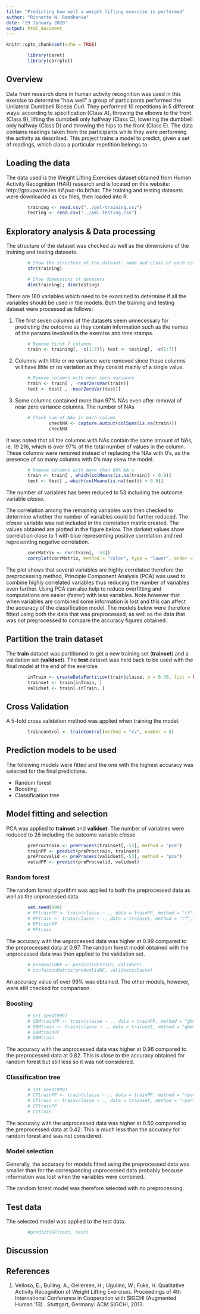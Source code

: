 ```yaml
---
title: "Predicting how well a weight lifting exercise is performed"
author: "Rinnette N. Ramdhanie"
date: "29 January 2020"
output: html_document
---
```


```r
knitr::opts_chunk$set(echo = TRUE)
```

```r
        library(caret)
        library(corrplot)
```

## Overview

Data from research done in human activity recognition was used in this exercise to determine "how well" a group of participants performed the Unilateral Dumbbell Biceps Curl.  They performed 10 repetitions in 5 different ways: according to specification (Class A), throwing the elbows to the front (Class B), lifting the dumbbell only halfway (Class C), lowering the dumbbell only halfway (Class D) and throwing the hips to the front (Class E). The data contains readings taken from the participants while they were performing the activity as described.  This project trains a model to predict, given a set of readings, which class a particular repetition belongs to.


## Loading the data

The data used is the Weight Lifting Exercises dataset obtained from Human Activity Recognition (HAR) research and is located on this website: http://groupware.les.inf.puc-rio.br/har.  The training and testing datasets were downloaded as csv files, then loaded into R.

```r
        training <- read.csv("../pml-training.csv")
        testing <- read.csv("../pml-testing.csv")
```

## Exploratory analysis & Data processing
The structure of the dataset was checked as well as the dimensions of the training and testing datasets.

```r
        # Show the structure of the dataset: name and class of each column
        str(training)
```

```r
        # Show dimensions of datasets
        dim(training); dim(testing)
```

There are 160 variables which need to be examined to determine if all the variables should be used in the models.  Both the training and testing dataset were processed as follows:

1. The first seven columns of the datasets seem unnecessary for predicting the outcome as they contain information such as the names of the persons involved in the exercise and time stamps. 

```r
        # Remove first 7 columns
        train <- training[, -c(1:7)]; test <- testing[, -c(1:7)]
```

2. Columns with little or no variance were removed since these columns will have little or no variation as they consist mainly of a single value.

```r
        # Remove columns with near zero variance
        train <- train[ , -nearZeroVar(train)]
        test <- test[ , -nearZeroVar(test)]
```

3. Some columns contained more than 97% NAs even after removal of near zero variance columns. The number of NAs 

```r
        # Check sum of NAs in each column
                checkNA <- capture.output(colSums(is.na(train)))
                checkNA
```

It was noted that all the columns with NAs contain the same amount of NAs, ie. 19 216, which is over 97% of the total number of values in the column.  These columns were removed instead of replacing the NAs with 0's, as the presence of so many columns with 0's may skew the model.

```r
        # Remove columns with more than 90% NA's
        train <- train[ , which(colMeans(is.na(train)) < 0.9)]
        test <- test[ , which(colMeans(is.na(test)) < 0.9)]
```

The number of variables has been reduced to 53 including the outcome variable *classe*.

The correlation among the remaining variables was then checked to determine whether the number of variables could be further reduced.  The *classe* variable was not included in the correlation matrix created.  The values obtained are plotted in the figure below.  The darkest values show correlation close to 1 with blue representing positive correlation and red representing negative correlation.

```r
        corrMatrix <- cor(train[, -53])
        corrplot(corrMatrix, method = "color", type = "lower", order = "AOE")

```

The plot shows that several variables are highly correlated therefore the preprocessing method, Principle Component Analysis (PCA) was used to combine highly correlated variables thus reducing the number of variables even further.  Using PCA can also help to reduce overfitting and computations are easier (faster) with less variables.  Note however that when variables are combined some information is lost and this can affect the accuracy of the classification model.  The models below were therefore fitted using both the data that was preprocessed, as well as the data that was not preprocessed to compare the accuracy figures obtained.

## Partition the **train** dataset
The **train** dataset was partitioned to get a new training set (**trainset**) and a validation set (**validset**).  The **test** dataset was held back to be used with the final model at the end of the exercise. 

```r
        inTrain <- createDataPartition(train$classe, p = 0.70, list = FALSE)
        trainset <- train[inTrain, ]
        validset <- train[-inTrain, ]
```

## Cross Validation
A 5-fold cross validation method was applied when training the model.

```r
        traincontrol <- trainControl(method = "cv", number = 5)
```

## Prediction models to be used
The following models were fitted and the one with the highest accuracy was selected for the final predictions.

* Random forest
* Boosting
* Classification tree


## Model fitting and selection
PCA was applied to **trainset** and **validset**. The number of variables were reduced to 26 including the outcome variable *classe*.

```r
        preProctrain <- preProcess(trainset[,-53], method = "pca")
        trainPP <- predict(preProctrain, trainset)
        preProcvalid <- preProcess(validset[,-53], method = "pca")
        validPP <- predict(preProcvalid, validset)
```

### Random forest
The random forest algorithm was applied to both the preprocessed data as well as the unprocessed data.

```r
        set.seed(999)
        # RFtrainPP <- train(classe ~ ., data = trainPP, method = "rf", trControl = traincontrol)
        # RFtrain <- train(classe ~ ., data = trainset, method = "rf", trControl = traincontrol)
        # RFtrainPP
        # RFtrain
```

The accuracy with the unprocessed data was higher at 0.99 compared to the preprocessed data at 0.97.  The random forest model obtained with the unprocessed data was then applied to the validation set.

```r
        # predvalidRF <- predict(RFtrain, validset)
        # confusionMatrix(predvalidRF, validset$classe)
```

An accuracy value of over 99% was obtained.  The other models, however, were still checked for comparison.
 
### Boosting
```r
        # set.seed(999)
        # GBMtrainPP <- train(classe ~ ., data = trainPP, method = "gbm", trControl = traincontrol)
        # GBMtrain <- train(classe ~ ., data = trainset, method = "gbm", trControl = traincontrol)
        # GBMtrainPP
        # GBMtrain
```

The accuracy with the unprocessed data was higher at 0.96 compared to the preprocessed data at 0.82.  This is close to the accuracy obtained for random forest but still less so it was not considered.

### Classification tree
```r
        # set.seed(999)
        # CTtrainPP <- train(classe ~ ., data = trainPP, method = "rpart", trControl = traincontrol)
        # CTtrain <- train(classe ~ ., data = trainset, method = "rpart", trControl = traincontrol)
        # CTtrainPP
        # CTtrain
```

The accuracy with the unprocessed data was higher at 0.50 compared to the preprocessed data at 0.42. This is much less than the accuracy for random forest and was not considered.

### Model selection
Generally, the accuracy for models fitted using the preprocessed data was smaller than for the corresponding unprocessed data probably because information was lost when the variables were combined. 

The random forest model was therefore selected with no preprocessing.

## Test data
The selected model was applied to the test data.

```r
        #predict(RFtrain, test)
```


## Discussion




## References
1. Velloso, E.; Bulling, A.; Gellersen, H.; Ugulino, W.; Fuks, H. Qualitative Activity Recognition of Weight Lifting Exercises. Proceedings of 4th International Conference in Cooperation with SIGCHI (Augmented Human '13) . Stuttgart, Germany: ACM SIGCHI, 2013.

